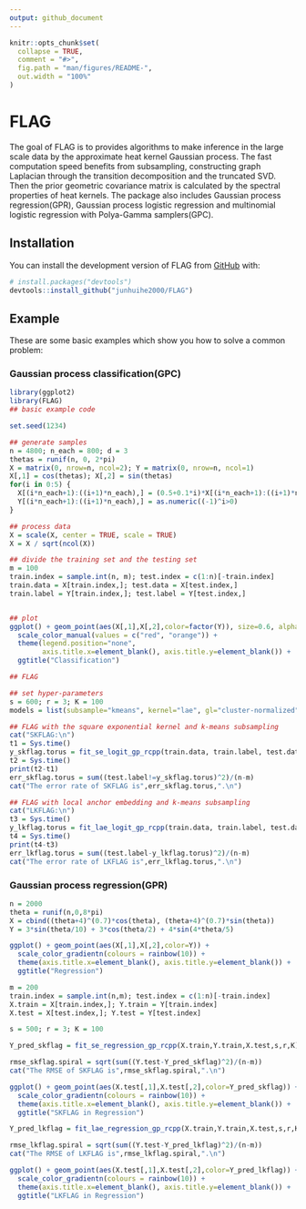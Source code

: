```yaml
---
output: github_document
---
```


<!-- README.md is generated from README.Rmd. Please edit that file -->

```r
knitr::opts_chunk$set(
  collapse = TRUE,
  comment = "#>",
  fig.path = "man/figures/README-",
  out.width = "100%"
)
```

# FLAG

<!-- badges: start -->
<!-- badges: end -->

The goal of FLAG is to provides algorithms to make inference
in the large scale data by the approximate heat kernel Gaussian process. The fast computation speed
benefits from subsampling, constructing graph Laplacian through the transition decomposition
and the truncated SVD. Then the prior geometric covariance matrix is calculated by 
the spectral properties of heat kernels. The package also includes Gaussian process regression(GPR), Gaussian process logistic regression and multinomial logistic regression with Polya-Gamma samplers(GPC).

## Installation

You can install the development version of FLAG from [GitHub](https://github.com/) with:

``` r
# install.packages("devtools")
devtools::install_github("junhuihe2000/FLAG")
```

## Example

These are some basic examples which show you how to solve a common problem:

### Gaussian process classification(GPC)

```r
library(ggplot2)
library(FLAG)
## basic example code

set.seed(1234)

## generate samples
n = 4800; n_each = 800; d = 3
thetas = runif(n, 0, 2*pi)
X = matrix(0, nrow=n, ncol=2); Y = matrix(0, nrow=n, ncol=1)
X[,1] = cos(thetas); X[,2] = sin(thetas)
for(i in 0:5) {
  X[(i*n_each+1):((i+1)*n_each),] = (0.5+0.1*i)*X[(i*n_each+1):((i+1)*n_each),]
  Y[(i*n_each+1):((i+1)*n_each),] = as.numeric((-1)^i>0)
}

## process data
X = scale(X, center = TRUE, scale = TRUE)
X = X / sqrt(ncol(X))

## divide the training set and the testing set
m = 100
train.index = sample.int(n, m); test.index = c(1:n)[-train.index]
train.data = X[train.index,]; test.data = X[test.index,]
train.label = Y[train.index,]; test.label = Y[test.index,]


## plot
ggplot() + geom_point(aes(X[,1],X[,2],color=factor(Y)), size=0.6, alpha=0.6) +
  scale_color_manual(values = c("red", "orange")) + 
  theme(legend.position="none", 
        axis.title.x=element_blank(), axis.title.y=element_blank()) +
  ggtitle("Classification")
```

```r
## FLAG

## set hyper-parameters
s = 600; r = 3; K = 100
models = list(subsample="kmeans", kernel="lae", gl="cluster-normalized", root=TRUE)
```

```r
## FLAG with the square exponential kernel and k-means subsampling
cat("SKFLAG:\n")
t1 = Sys.time()
y_skflag.torus = fit_se_logit_gp_rcpp(train.data, train.label, test.data, s, r, K, models = models)
t2 = Sys.time()
print(t2-t1)
err_skflag.torus = sum((test.label!=y_skflag.torus)^2)/(n-m)
cat("The error rate of SKFLAG is",err_skflag.torus,".\n")
```

```r
## FLAG with local anchor embedding and k-means subsampling
cat("LKFLAG:\n")
t3 = Sys.time()
y_lkflag.torus = fit_lae_logit_gp_rcpp(train.data, train.label, test.data, s, r, K, models = models)
t4 = Sys.time()
print(t4-t3)
err_lkflag.torus = sum((test.label-y_lkflag.torus)^2)/(n-m)
cat("The error rate of LKFLAG is",err_lkflag.torus,".\n")
```


### Gaussian process regression(GPR)

```r
n = 2000
theta = runif(n,0,8*pi)
X = cbind((theta+4)^(0.7)*cos(theta), (theta+4)^(0.7)*sin(theta))
Y = 3*sin(theta/10) + 3*cos(theta/2) + 4*sin(4*theta/5)

ggplot() + geom_point(aes(X[,1],X[,2],color=Y)) +
  scale_color_gradientn(colours = rainbow(10)) +
  theme(axis.title.x=element_blank(), axis.title.y=element_blank()) +
  ggtitle("Regression")
```

```r
m = 200
train.index = sample.int(n,m); test.index = c(1:n)[-train.index]
X.train = X[train.index,]; Y.train = Y[train.index]
X.test = X[test.index,]; Y.test = Y[test.index]
```

```r
s = 500; r = 3; K = 100
```

```r
Y_pred_skflag = fit_se_regression_gp_rcpp(X.train,Y.train,X.test,s,r,K)
```

```r
rmse_skflag.spiral = sqrt(sum((Y.test-Y_pred_skflag)^2)/(n-m))
cat("The RMSE of SKFLAG is",rmse_skflag.spiral,".\n")
```

```r
ggplot() + geom_point(aes(X.test[,1],X.test[,2],color=Y_pred_skflag)) +
  scale_color_gradientn(colours = rainbow(10)) +
  theme(axis.title.x=element_blank(), axis.title.y=element_blank()) +
  ggtitle("SKFLAG in Regression")
```

```r
Y_pred_lkflag = fit_lae_regression_gp_rcpp(X.train,Y.train,X.test,s,r,K)
```


```r
rmse_lkflag.spiral = sqrt(sum((Y.test-Y_pred_lkflag)^2)/(n-m))
cat("The RMSE of LKFLAG is",rmse_lkflag.spiral,".\n")
```

```r
ggplot() + geom_point(aes(X.test[,1],X.test[,2],color=Y_pred_lkflag)) +
  scale_color_gradientn(colours = rainbow(10)) +
  theme(axis.title.x=element_blank(), axis.title.y=element_blank()) +
  ggtitle("LKFLAG in Regression")
```
